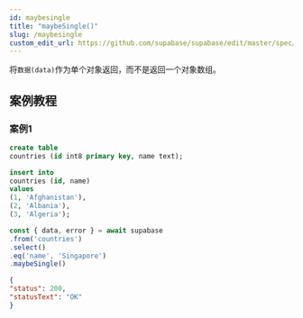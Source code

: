 ```yaml
---
id: maybesingle
title: "maybeSingle()"
slug: /maybesingle
custom_edit_url: https://github.com/supabase/supabase/edit/master/spec/supabase_js_v2.yml
---
```



将`数据(data)`作为单个对象返回，而不是返回一个对象数组。



## 案例教程
### 案例1 

<Tabs scrollable size="small" type="underlined" defaultActiveId="demo1">

<TabPanel id="demo1" label="建表">

  ```sql
create table
  countries (id int8 primary key, name text);

insert into
  countries (id, name)
values
  (1, 'Afghanistan'),
  (2, 'Albania'),
  (3, 'Algeria');
  ```

</TabPanel>

<TabPanel id="demo2" label="使用方法">

  ```ts
const { data, error } = await supabase
  .from('countries')
  .select()
  .eq('name', 'Singapore')
  .maybeSingle()
  ```

</TabPanel>


<TabPanel id="demo3" label="返回结果">

  ```json
{
  "status": 200,
  "statusText": "OK"
}
  ```

</TabPanel>
</Tabs>
